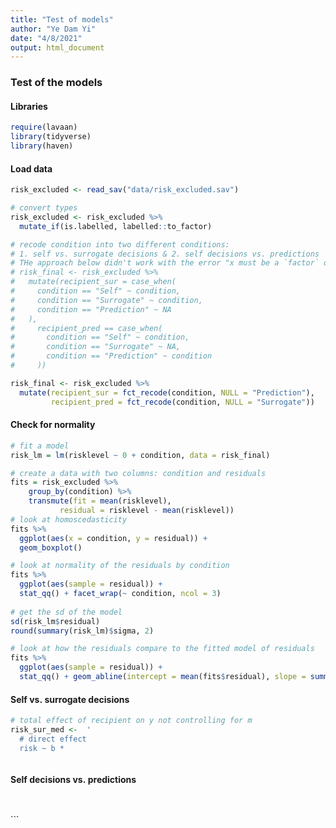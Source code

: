 ```yaml
---
title: "Test of models"
author: "Ye Dam Yi"
date: "4/8/2021"
output: html_document
---
```



### Test of the models

#### Libraries
```r
require(lavaan)
library(tidyverse)
library(haven)

```
#### Load data
```r
risk_excluded <- read_sav("data/risk_excluded.sav")

# convert types
risk_excluded <- risk_excluded %>% 
  mutate_if(is.labelled, labelled::to_factor)

# recode condition into two different conditions: 
# 1. self vs. surrogate decisions & 2. self decisions vs. predictions
# THe approach below didn't work with the error "x must be a `factor` object, not a logical vector." There seem to be no factor equivalent for NA
# risk_final <- risk_excluded %>%
#   mutate(recipient_sur = case_when(
#     condition == "Self" ~ condition,
#     condition == "Surrogate" ~ condition,
#     condition == "Prediction" ~ NA
#   ),
#     recipient_pred == case_when(
#       condition == "Self" ~ condition,
#       condition == "Surrogate" ~ NA,
#       condition == "Prediction" ~ condition
#     ))

risk_final <- risk_excluded %>% 
  mutate(recipient_sur = fct_recode(condition, NULL = "Prediction"),
         recipient_pred = fct_recode(condition, NULL = "Surrogate"))


```

#### Check for normality
```r
# fit a model
risk_lm = lm(risklevel ~ 0 + condition, data = risk_final)

# create a data with two columns: condition and residuals
fits = risk_excluded %>%
    group_by(condition) %>%
    transmute(fit = mean(risklevel),
           residual = risklevel - mean(risklevel))
# look at homoscedasticity
fits %>% 
  ggplot(aes(x = condition, y = residual)) +
  geom_boxplot()

# look at normality of the residuals by condition
fits %>% 
  ggplot(aes(sample = residual)) +
  stat_qq() + facet_wrap(~ condition, ncol = 3)
  
# get the sd of the model
sd(risk_lm$residual)
round(summary(risk_lm)$sigma, 2)

# look at how the residuals compare to the fitted model of residuals
fits %>% 
  ggplot(aes(sample = residual)) +
  stat_qq() + geom_abline(intercept = mean(fits$residual), slope = summary(risk_lm)$sigma)


```

#### Self vs. surrogate decisions

```r

# total effect of recipient on y not controlling for m
risk_sur_med <-  '
  # direct effect
  risk ~ b * 

```

```r

```

#### Self decisions vs. predictions
```r


```

```r

```




```


